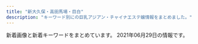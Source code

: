 ```yaml
---
title: "新大久保・高田馬場・目白"
description: "キーワード別にの巨乳アジアン・チャイナエステ嬢情報をまとめました。"
---
```


新着画像と新着キーワードをまとめています。
2021年06月29日の情報です。

<DmmAffiliateIns />
<KeywordTable
  shops={
    [
    {
        "station": "JR\u9ad8\u7530\u99ac\u5834\u99c5\u65e9\u7a32\u7530\u53e3",
        "name": "\u604b",
        "url": "http://tkoi.work/",
        "img_links": [
            "http://tkoi.work/images/1.jpg",
            "http://tkoi.work/images/2.jpg",
            "http://tkoi.work/sp/images/newsb.png",
            "http://tkoi.work/images/int2.png",
            "http://tkoi.work/images/sm.jpg",
            "http://tkoi.work/images/news.png",
            "http://tkoi.work/images/sys1.png",
            "http://tkoi.work/sp/images/ac2.png",
            "http://tkoi.work/images/int1.png",
            "http://tkoi.work/images/ta.jpg",
            "http://tkoi.work/sp/images/head.jpg",
            "http://tkoi.work/sp/images/news.jpg",
            "http://tkoi.work/img/ai1.jpg",
            "http://tkoi.work/sp/images/staff_t.png",
            "http://tkoi.work/images/main_footer.jpg",
            "http://tkoi.work/img/riri1.jpg",
            "http://tkoi.work/images/main_top.jpg",
            "http://tkoi.work/images/mobile.jpg",
            "http://tkoi.work/sp/images/interior_t.png",
            "http://tkoi.work/images/b3.jpg",
            "http://tkoi.work/images/staff_t.jpg",
            "http://tkoi.work/sp/images/info_t.jpg",
            "http://tkoi.work/sp/images/footer.png",
            "http://tkoi.work/images/4.jpg",
            "http://tkoi.work/sp/img/riri1.jpg",
            "http://tkoi.work/sp/images/int2.png",
            "http://tkoi.work/images/s1.png",
            "http://tkoi.work/sp/images/4.jpg",
            "http://tkoi.work/img/koko1.jpg",
            "http://tkoi.work/img/mika1.jpg",
            "http://tkoi.work/sp/images/1.jpg",
            "http://tkoi.work/sp/images/info.png",
            "http://tkoi.work/sp/images/rec1.png",
            "http://tkoi.work/images/3.jpg",
            "http://tkoi.work/sp/images/sys.png",
            "http://tkoi.work/sp/images/rec2.png",
            "http://tkoi.work/sp/images/3.jpg",
            "http://tkoi.work/sp/img/mika1.jpg",
            "http://tkoi.work/sp/img/koko1.jpg",
            "http://tkoi.work/images/interior_t.jpg",
            "http://tkoi.work/images/b1.jpg",
            "http://tkoi.work/sp/images/2.jpg",
            "http://tkoi.work/sp/images/tel.jpg",
            "http://tkoi.work/sp/menu/staff.jpg",
            "http://tkoi.work/sp/images/int1.png",
            "http://tkoi.work/images/head.jpg",
            "http://tkoi.work/sp/menu/top.jpg",
            "http://tkoi.work/images/sys2.png",
            "http://tkoi.work/images/b2.jpg",
            "http://tkoi.work/sp/img/ai1.jpg",
            "http://tkoi.work/sp/images/ac1.jpg"
        ],
        "keywords": {}
    },
    {
        "station": "JR\u5927\u4e45\u4fdd\u99c5\u5317\u53e3",
        "img_links": [
            "https://www.cocoro556.in/img/material/p2_t2_subt1.png",
            "https://www.cocoro556.in/img/material/gm5_rollover.png",
            "https://www.cocoro556.in/img/material/p2_t2_subt2.png",
            "https://www.cocoro556.in/img/girl/list/slist142b75436b0012f83588e08b8d8eb48c8c2.jpg",
            "https://www.cocoro556.in/img/girl/thumb/smain16616b52cc464ee28ef5cf18bb2b1e5be8c2.jpg",
            "https://www.cocoro556.in/img/girl/thumb/smain126142f85375ac3eb532582567360874d2d6.jpg",
            "https://www.cocoro556.in/img/girl/list/slist167f0b4414b94d2c934624a47b21815ef54.jpg",
            "https://www.cocoro556.in/img/girl/thumb/smain1672d805234c8fbb465b0ed26b0a1e25b455.jpg",
            "https://www.cocoro556.in/img/camp/camp20210501premium.jpg",
            "https://www.cocoro556.in/img/material/p6_t3_subt1.png",
            "https://www.cocoro556.in/img/girl/thumb/smain126332fd72809eba38056753c1720b05d8d5.jpg",
            "https://www.cocoro556.in/img/girl/thumb/smain1543ab2e0ee9f9fde8103e9fe80e33b07761.jpg",
            "https://www.cocoro556.in/img/material/mobilesite.png",
            "https://www.cocoro556.in/img/material/top_t2.png",
            "https://www.cocoro556.in/img/material/pageheaderimg3.jpg",
            "https://www.cocoro556.in/img/material/gm1_rollout.png",
            "https://www.cocoro556.in/img/material/p6_t1.png",
            "https://www.cocoro556.in/img/material/top_t4.png",
            "https://www.cocoro556.in/img/girl/main/smain1421b75436b0012f83588e08b8d8eb48c8c2.jpg",
            "https://www.cocoro556.in/img/girl/thumb/smain1493773ceed1a7cd35919e9c6866285fb943.jpg",
            "https://www.cocoro556.in/img/material/photost1.png",
            "https://www.cocoro556.in/img/girl/list/slist12642f85375ac3eb532582567360874d2d6.jpg",
            "https://www.cocoro556.in/img/material/pd_st2.png",
            "https://www.cocoro556.in/img/material/gm3_rollout.png",
            "https://www.cocoro556.in/img/material/top_t1.png",
            "https://www.cocoro556.in/img/girl/thumb/smain14634879628e490d1ecf1cd7a9d727569f95.jpg",
            "https://www.cocoro556.in/img/material/p3_1_t1.png",
            "https://www.cocoro556.in/img/material/p2_t2_sub_m1_3.png",
            "https://www.cocoro556.in/img/girl/thumb/smain1423ae12bc52cc115b3190fbe6a84a8ffa74.jpg",
            "https://www.cocoro556.in/img/girl/thumb/smain126242f85375ac3eb532582567360874d2d6.jpg",
            "https://www.cocoro556.in/img/girl/list/slist144346e3df3ff1cef1386c89c6ba9e9f72e.jpg",
            "https://www.cocoro556.in/img/material/accminimgrev1.jpg",
            "https://www.cocoro556.in/img/girl/thumb/smain1443346e3df3ff1cef1386c89c6ba9e9f72e.jpg",
            "https://www.cocoro556.in/img/girl/list/slist1666b52cc464ee28ef5cf18bb2b1e5be8c2.jpg",
            "https://www.cocoro556.in/img/material/p2_t2.png",
            "https://www.cocoro556.in/img/material/pd_st3.png",
            "https://www.cocoro556.in/img/material/photost4rev1.png",
            "https://www.cocoro556.in/img/material/gm1_rollover.png",
            "https://www.cocoro556.in/img/material/gm5_rollout.png",
            "https://www.cocoro556.in/img/material/top_t3_imgrev1.jpg",
            "https://www.cocoro556.in/img/girl/thumb/smain1542a1f8e548a2959236fdd0e7abcde80ac7.jpg",
            "https://www.cocoro556.in/img/girl/thumb/smain1422b75436b0012f83588e08b8d8eb48c8c2.jpg",
            "https://www.cocoro556.in/img/material/p6_t3.png",
            "https://www.cocoro556.in/img/material/p6_t2.png",
            "https://www.cocoro556.in/img/girl/thumb/smain1421b75436b0012f83588e08b8d8eb48c8c2.jpg",
            "https://www.cocoro556.in/img/girl/main/smain1671d805234c8fbb465b0ed26b0a1e25b455.jpg",
            "https://www.cocoro556.in/img/material/gm4_rollout.png",
            "https://www.cocoro556.in/img/material/photost7.png",
            "https://www.cocoro556.in/img/girl/main/smain126142f85375ac3eb532582567360874d2d6.jpg",
            "https://www.cocoro556.in/img/girl/main/smain1441346e3df3ff1cef1386c89c6ba9e9f72e.jpg",
            "https://www.cocoro556.in/img/material/gm3_rollover.png",
            "https://www.cocoro556.in/img/girl/thumb/smain16626b52cc464ee28ef5cf18bb2b1e5be8c2.jpg",
            "https://www.cocoro556.in/img/girl/thumb/smain1462f806d031a1244ccfaa8b4d307f6ef6d7.jpg",
            "https://www.cocoro556.in/img/material/photost6.png",
            "https://www.cocoro556.in/img/material/p2_t2_subt4_m1.png",
            "https://www.cocoro556.in/img/material/photost2rev1.png",
            "https://www.cocoro556.in/img/girl/thumb/smain14922dea5bdda380e76839c012ab24bd9f82.jpg",
            "https://www.cocoro556.in/img/girl/thumb/smain1673d805234c8fbb465b0ed26b0a1e25b455.jpg",
            "https://www.cocoro556.in/img/material/top_t3_subt1.png",
            "https://www.cocoro556.in/img/girl/list/slist146f806d031a1244ccfaa8b4d307f6ef6d7.jpg",
            "https://www.cocoro556.in/img/material/photost5.png",
            "https://www.cocoro556.in/img/girl/thumb/smain1491773ceed1a7cd35919e9c6866285fb943.jpg",
            "https://www.cocoro556.in/img/material/gm6_rollover.png",
            "https://www.cocoro556.in/img/girl/thumb/smain1671d805234c8fbb465b0ed26b0a1e25b455.jpg",
            "https://www.cocoro556.in/img/girl/thumb/smain164135ee9e4407f412c3d2708030a189f1c0.jpg",
            "https://www.cocoro556.in/img/girl/thumb/smain1442346e3df3ff1cef1386c89c6ba9e9f72e.jpg",
            "https://www.cocoro556.in/img/girl/main/smain164135ee9e4407f412c3d2708030a189f1c0.jpg",
            "https://www.cocoro556.in/img/material/p2_t2_subt5_m1.png",
            "https://www.cocoro556.in/img/girl/thumb/smain16636b52cc464ee28ef5cf18bb2b1e5be8c2.jpg",
            "https://www.cocoro556.in/img/material/p2_t2_sub_m1_2.png",
            "https://www.cocoro556.in/img/material/p2_t2_subt5_m2.png",
            "https://www.cocoro556.in/img/material/p5_t1.png",
            "https://www.cocoro556.in/img/material/p2_t2_subt5.png",
            "https://www.cocoro556.in/img/material/p2_t2_subt4.png",
            "https://www.cocoro556.in/img/girl/main/smain1541a1f8e548a2959236fdd0e7abcde80ac7.jpg",
            "https://www.cocoro556.in/img/girl/thumb/smain1541a1f8e548a2959236fdd0e7abcde80ac7.jpg",
            "https://www.cocoro556.in/img/material/top_t3.png",
            "https://www.cocoro556.in/img/material/p6_t2_subt1.png",
            "https://www.cocoro556.in/img/material/p2_t2_sub_m1_1.png",
            "https://www.cocoro556.in/img/camp/camp20210601.jpg",
            "https://www.cocoro556.in/img/girl/main/smain1491773ceed1a7cd35919e9c6866285fb943.jpg",
            "https://www.cocoro556.in/img/girl/thumb/smain1441346e3df3ff1cef1386c89c6ba9e9f72e.jpg",
            "https://www.cocoro556.in/img/material/gm2_rollout.png",
            "https://www.cocoro556.in/img/girl/main/smain1461f806d031a1244ccfaa8b4d307f6ef6d7.jpg",
            "https://www.cocoro556.in/img/camp/camp20210403short.jpg",
            "https://www.cocoro556.in/img/material/ftel.png",
            "https://www.cocoro556.in/img/material/leftinfo.png",
            "https://www.cocoro556.in/img/material/p3_t1.png",
            "https://www.cocoro556.in/img/material/pageheaderimg1.jpg",
            "https://www.cocoro556.in/img/girl/thumb/smain1461f806d031a1244ccfaa8b4d307f6ef6d7.jpg",
            "https://www.cocoro556.in/img/material/p2_t2_subt3.png",
            "https://www.cocoro556.in/img/material/pageheaderimg2.jpg",
            "https://www.cocoro556.in/img/material/age_rollout.png",
            "https://www.cocoro556.in/img/material/pageheaderimg4.jpg",
            "https://www.cocoro556.in/img/material/gm2_rollover.png",
            "https://www.cocoro556.in/img/material/gm6_rollout.png",
            "https://www.cocoro556.in/img/girl/main/smain16616b52cc464ee28ef5cf18bb2b1e5be8c2.jpg",
            "https://www.cocoro556.in/img/material/photost3rev1.png",
            "https://www.cocoro556.in/img/material/pd_st1.png",
            "https://www.cocoro556.in/img/girl/list/slist16435ee9e4407f412c3d2708030a189f1c0.jpg",
            "https://www.cocoro556.in/img/girl/list/slist149a7ba2e87eeed7d2ede49599bc2037647.jpg",
            "https://www.cocoro556.in/img/material/pd_number.png",
            "https://www.cocoro556.in/img/girl/list/slist154a1f8e548a2959236fdd0e7abcde80ac7.jpg"
        ],
        "name": "COCORO",
        "url": "https://www.cocoro556.in/",
        "keywords": {
            "C": 21,
            "\u30bb\u30af\u30b7\u30fc": 1,
            "E": 1
        }
    },
    {
        "name": "Venus -\u30f4\u30a3\u30fc\u30ca\u30b9-",
        "station": "JR\u5927\u4e45\u4fdd\u99c5\u5357\u53e3",
        "keywords": {},
        "url": "https://venus.tyo.ac/",
        "img_links": []
    },
    {
        "station": "JR\u9ad8\u7530\u99ac\u5834\u99c5\u6771\u53e3",
        "keywords": {},
        "name": "RAN\uff5e\u30e9\u30f3\uff5e",
        "url": "http://esthe.top/",
        "img_links": [
            "http://esthe.top/images/an_2_02.jpg",
            "http://esthe.top/images/demo/slider/images/slide1.png",
            "http://esthe.top/images/demo/slider/tooltips/slide3.png",
            "http://esthe.top/images/acs_ima/access-04.jpg",
            "http://esthe.top/images/staff_images/staff_01b.jpg",
            "http://esthe.top/images/staff_images/staff_07a.jpg",
            "http://esthe.top/images/demo/slider/images/slide2.png",
            "http://esthe.top/images/an_1_04.jpg",
            "http://esthe.top/images/demo/slider/images/slide5.png",
            "http://esthe.top/images/an_2_04.jpg",
            "http://esthe.top/images/acs_ima/access-02.jpg",
            "http://esthe.top/images/room_images/index-02.jpg",
            "http://esthe.top/images/room_images/index-01.jpg",
            "http://esthe.top/images/an_2_06.jpg",
            "http://esthe.top/images/an_1_03.jpg",
            "http://esthe.top/images/acs_ima/access-01.jpg",
            "http://esthe.top/images/staff_images/staff_09b.jpg",
            "http://esthe.top/images/staff_images/staff_012a.jpg",
            "http://esthe.top/images/an_1_05.jpg",
            "http://esthe.top/images/demo/slider/tooltips/slide1.png",
            "http://esthe.top/images/an_2_05.jpg",
            "http://esthe.top/images/room_images/gallery-06.jpg",
            "http://esthe.top/images/room_images/gallery-01.jpg",
            "http://esthe.top/images/an_1_07.jpg",
            "http://esthe.top/images/demo/slider/tooltips/slide4.png",
            "http://esthe.top/images/QRcode.jpg",
            "http://esthe.top/images/index_02.jpg",
            "http://esthe.top/images/an_1_02.jpg",
            "http://esthe.top/images/demo/slider/images/slide3.png",
            "http://esthe.top/images/staff_images/staff_010a.jpg",
            "http://esthe.top/images/demo/slider/images/slide4.png",
            "http://esthe.top/images/staff_images/staff_013a.jpg",
            "http://esthe.top/images/Bottom_02.jpg",
            "http://esthe.top/images/room_images/gallery-03.jpg",
            "http://esthe.top/images/staff_images/staff_01a.jpg",
            "http://esthe.top/images/staff_images/staff_014a.jpg",
            "http://esthe.top/images/Bottom_01.jpg",
            "http://esthe.top/images/staff_images/staff_07b.jpg",
            "http://esthe.top/images/an_2_03.jpg",
            "http://esthe.top/images/acs_ima/access-03.jpg",
            "http://esthe.top/images/staff_images/staff_010b.jpg",
            "http://esthe.top/images/an_2_07.jpg",
            "http://esthe.top/images/staff_images/staff_09a.jpg",
            "http://esthe.top/images/room_images/gallery-05.jpg",
            "http://esthe.top/images/staff_images/staff_04a.jpg",
            "http://esthe.top/images/room_images/gallery-04.jpg",
            "http://esthe.top/images/room_images/gallery-02.jpg",
            "http://esthe.top/images/an_1_06.jpg",
            "http://esthe.top/images/demo/slider/tooltips/slide5.png",
            "http://esthe.top/images/staff_images/staff_04b.jpg",
            "http://esthe.top/images/demo/slider/tooltips/slide2.png"
        ]
    },
    {
        "url": "https://tsukinohana88.wixsite.com/index",
        "keywords": {},
        "img_links": [
            "https://static.wixstatic.com/media/80a184_60e3e10d71c6473ca82f313fefc49773~mv2.png",
            "https://static.wixstatic.com/media/80a184_5208b825bc574a8e8c38cfed61640f7b~mv2.png",
            "https://static.wixstatic.com/media/80a184_6f8a99a76cfa4e8cb6871f8cdc4667f5~mv2.png",
            "https://static.wixstatic.com/media/71aabe_7fde48e91203411687f75bf66049b810~mv2.jpg",
            "https://static.wixstatic.com/media/80a184_fc46eb4762dc45d5aaded3823ed9ff89~mv2.png",
            "https://static.wixstatic.com/media/80a184_b70a2c117ac542f79ec2a2014b642be4~mv2.png",
            "https://static.wixstatic.com/media/80a184_126746405a7f40f191a12f71b777ea41~mv2.png",
            "https://static.wixstatic.com/media/80a184_f4cca0709e8a42dfbc72e26393934723~mv2.jpg",
            "https://static.wixstatic.com/media/80a184_a8e12af9159e4af2bbd2cf724caf4e6a~mv2.jpeg",
            "https://static.wixstatic.com/media/80a184_d01c61ede293427e90b1ce25be8720c0~mv2.png",
            "https://static.wixstatic.com/media/80a184_37c7b495532e44808fa932ada8728921~mv2.png",
            "https://static.wixstatic.com/media/80a184_9dc0d14b20d54a71a6cb9f57217e8a32~mv2.png",
            "https://static.wixstatic.com/media/80a184_ec567299218a41eeb0cb491d6a584398~mv2.png",
            "https://static.wixstatic.com/media/80a184_685d8785c64448469efbaecd356f0615~mv2.jpg"
        ],
        "name": "\u6708\u306e\u82b1",
        "station": "JR\u65b0\u5927\u4e45\u4fdd\u99c5"
    },
    {
        "station": "JR\u9ad8\u7530\u99ac\u5834\u99c5",
        "keywords": {
            "86": 4,
            "88": 3,
            "E": 2,
            "D": 2,
            "C": 3
        },
        "url": "http://www.aromaonly1.com/",
        "name": "NEW ONLY ONE",
        "img_links": [
            "http://www.aromaonly1.com/uploads/39a20c0f1405de5aa73fad53492e41be.jpg",
            "http://www.aromaonly1.com/images/index_11.jpg",
            "http://www.aromaonly1.com/images/service_10.jpg",
            "http://www.aromaonly1.com/uploads/56e94a67d1aa4ea89d5f2064a387ab96.jpg",
            "http://www.aromaonly1.com/uploads/5f4083d49285cbe64774b1bd70e86150.jpg",
            "http://www.aromaonly1.com/images/aromaonly1_468x60.png",
            "http://www.aromaonly1.com/uploads/2f5941103973429d3981087968a845a3.jpg",
            "http://www.aromaonly1.com/uploads/8e9e8b4d89b256773f17dff61368328c.jpg",
            "http://www.aromaonly1.com/images/index_07.jpg",
            "http://www.aromaonly1.com/images/index_05.jpg",
            "http://www.aromaonly1.com/images/index_06.jpg",
            "http://www.aromaonly1.com/uploads/3e6ede4dd71b9611bfc0fc01fff82057.jpg",
            "http://www.aromaonly1.com/images/index_02.jpg",
            "http://www.aromaonly1.com/images/index_19.jpg",
            "http://www.aromaonly1.com/images/girls_10.jpg",
            "http://www.aromaonly1.com/uploads/0d74a4af5e268e3562daa56048c13906.jpg",
            "http://www.aromaonly1.com/uploads/18799c1985ca7d1cd026808323ec51c2.jpg",
            "http://www.aromaonly1.com/my_work/images/pic1.png",
            "http://www.aromaonly1.com/uploads/66dc68de1f9c001b6f15d52303314efc.jpg",
            "http://www.aromaonly1.com/images/link_10.jpg",
            "http://www.aromaonly1.com/uploads/b43afdf6c0db7020b472f89b05664984.jpg",
            "http://www.aromaonly1.com/images/index_16.jpg",
            "http://www.aromaonly1.com/uploads/015cba9c432d730d26583fe998534fa6.jpg",
            "http://www.aromaonly1.com/images/service_11.jpg",
            "http://www.aromaonly1.com/images/index_03.jpg",
            "http://www.aromaonly1.com/images/index_15.jpg",
            "http://www.aromaonly1.com/images/index_17.jpg",
            "http://www.aromaonly1.com/images/index_21.jpg",
            "http://www.aromaonly1.com/images/index_20.jpg",
            "http://www.aromaonly1.com/images/interior_10.jpg",
            "http://www.aromaonly1.com/uploads/e01fa669285bc99ba782abfd90a08bb2.jpg",
            "http://www.aromaonly1.com/images/index_01.jpg",
            "http://www.aromaonly1.com/images/index_14.jpg",
            "http://www.aromaonly1.com/images/index_04.jpg",
            "http://www.aromaonly1.com/images/index_18.jpg",
            "http://www.aromaonly1.com/uploads/c24b4a66b959c50d941c227e2167e47a.jpg",
            "http://www.aromaonly1.com/images/index_08.jpg",
            "http://www.aromaonly1.com/images/fanhui.png",
            "http://www.aromaonly1.com/images/index_12.jpg",
            "http://www.aromaonly1.com/uploads/ac75f516de3602f2ed5de1d9e2383a35.jpg"
        ]
    },
    {
        "img_links": [
            "http://p-aroma.work/images/s1.png",
            "http://p-aroma.work/staff/kasumi.jpg",
            "http://p-aroma.work/images/sys.png",
            "http://p-aroma.work/images/int1.png",
            "http://p-aroma.work/img/ayaka1.png",
            "http://p-aroma.work/staff/mayu.jpg",
            "http://p-aroma.work/images/3.jpg",
            "http://p-aroma.work/img/haru1.png",
            "http://p-aroma.work/images/s1.jpg",
            "http://p-aroma.work/images/interior_t.png",
            "http://p-aroma.work/staff/ayaka.jpg",
            "http://p-aroma.work/images/tel.jpg",
            "http://p-aroma.work/img/mayu1.png",
            "http://p-aroma.work/images/mobile.jpg",
            "http://p-aroma.work/images/head.jpg",
            "http://p-aroma.work/staff/rina.jpg",
            "http://p-aroma.work/images/4.jpg",
            "http://p-aroma.work/staff/haru.jpg",
            "http://p-aroma.work/images/news.jpg",
            "http://p-aroma.work/images/1.jpg",
            "http://p-aroma.work/img/mirai1.png",
            "http://p-aroma.work/images/s2.jpg",
            "http://p-aroma.work/img/rina1.png",
            "http://p-aroma.work/images/7.jpg",
            "http://p-aroma.work/images/6.jpg",
            "http://p-aroma.work/images/2.jpg",
            "http://p-aroma.work/images/int2.png",
            "http://p-aroma.work/images/staff_t.png",
            "http://p-aroma.work/staff/mirai.jpg",
            "http://p-aroma.work/img/kasumi1.png"
        ],
        "url": "http://p-aroma.work/",
        "keywords": {},
        "name": "\u7652\u3057\u306e\u51fa\u4f1a\u3044",
        "station": "JR\u5927\u4e45\u4fdd\u99c5\u5317\u53e3"
    },
    {
        "name": "\u60a0\u30a8\u30b9\u30c6",
        "url": "http://www.y-rlx.site/",
        "station": "JR\u9ad8\u7530\u99ac\u5834\u99c5\u65e9\u7a32\u7530\u53e3",
        "keywords": {
            "88": 3,
            "87": 4,
            "89": 1,
            "C": 7,
            "D": 1
        },
        "img_links": [
            "http://www.y-rlx.site/images/index_07.jpg",
            "http://y-rlx.site/images/index_04.jpg",
            "http://www.y-rlx.site/girl/01.jpg",
            "http://www.y-rlx.site/images/index_13.jpg",
            "http://www.y-rlx.site/images/rec_09.jpg",
            "http://www.y-rlx.site/images/index_03.jpg",
            "http://www.y-rlx.site/images/index_18.jpg",
            "http://www.y-rlx.site/images/upload/thumb/e95087fc68743943.jpg",
            "http://www.y-rlx.site/images/index_04.jpg",
            "http://www.y-rlx.site/images/index_08.jpg",
            "http://www.y-rlx.site/images/upload/thumb/d36e2b351f872c4a.jpg",
            "http://www.y-rlx.site/images/index_15.jpg",
            "http://www.y-rlx.site/images/index_02.jpg",
            "http://www.y-rlx.site/girl/04.jpg",
            "http://www.y-rlx.site/images/index_19.jpg",
            "http://www.y-rlx.site/images/upload/thumb/014d074e9b93e9d3.jpg",
            "http://www.y-rlx.site/images/info.jpg",
            "http://www.y-rlx.site/images/upload/thumb/7555ce96672677f4.jpg",
            "http://www.y-rlx.site/images/index_11.jpg",
            "http://www.y-rlx.site/images/index_20.jpg",
            "http://www.y-rlx.site/girl/03.jpg",
            "http://www.y-rlx.site/images/index_06.jpg",
            "http://y-rlx.site/images/index_07.jpg",
            "http://www.y-rlx.site/images/index_05.jpg",
            "http://www.y-rlx.site/images/upload/thumb/22943222540dae02.jpg",
            "http://www.y-rlx.site/images/index_01.jpg",
            "http://www.y-rlx.site/girl/05.jpg",
            "http://www.y-rlx.site/images/upload/thumb/296a422030195eea.jpg",
            "http://www.y-rlx.site/images/staff_09.jpg",
            "http://www.y-rlx.site/girl/02.jpg",
            "http://www.y-rlx.site/images/upload/thumb/6f5c8adf73ecadc0.jpg",
            "http://www.y-rlx.site/images/index_09.jpg",
            "http://www.y-rlx.site/images/rec.jpg",
            "http://www.y-rlx.site/images/index_10.jpg",
            "http://www.y-rlx.site/images/info_09.jpg",
            "http://www.y-rlx.site/images/card.jpg",
            "http://www.y-rlx.site/images/upload/thumb/8094444931bf183e.jpg"
        ]
    },
    {
        "name": "Lovely Heart",
        "station": "JR\u5927\u4e45\u4fdd\u99c5\u5317\u53e3",
        "keywords": {
            "C": 39
        },
        "img_links": [
            "http://aes-salon.com/scdl/staff/10092.jpg",
            "http://aes-salon.com/scdl/staff/10741.jpg",
            "http://aes-salon.com/scdl/staff/10471mb.jpg",
            "http://aes-salon.com/scdl/staff/10461mb.jpg",
            "http://aes-salon.com/scdl/staff/10501.jpg",
            "http://aes-salon.com/scdl/staff/10342.jpg",
            "http://aes-salon.com/scdl/staff/10694.jpg",
            "http://aes-salon.com/scdl/staff/10692.jpg",
            "http://aes-salon.com/scdl/staff/10571mb.jpg",
            "http://aes-salon.com/scdl/staff/10693.jpg",
            "http://aes-salon.com/i/files/homeimg.jpg",
            "http://aes-salon.com/scdl/staff/10502.jpg",
            "http://aes-salon.com/img/access/roaddm.png",
            "http://aes-salon.com/scdl/staff/10351.jpg",
            "http://aes-salon.com/pic/top1.jpg",
            "http://aes-salon.com/img/ttl_bekan.jpg",
            "http://aes-salon.com/scdl/staff/10121mb.jpg",
            "http://aes-salon.com/img/ttl_mobile.jpg",
            "http://aes-salon.com/scdl/staff/10631mb.jpg",
            "http://aes-salon.com/scdl/staff/10661.jpg",
            "http://aes-salon.com/scdl/staff/10441mb.jpg",
            "http://aes-salon.com/img/access/road4.jpg",
            "http://aes-salon.com/scdl/staff/10563.jpg",
            "http://aes-salon.com/scdl/staff/10461.jpg",
            "http://aes-salon.com/scdl/staff/10601.jpg",
            "http://aes-salon.com/scdl/staff/10351mb.jpg",
            "http://aes-salon.com/scdl/staff/10592.jpg",
            "http://aes-salon.com/scdl/staff/10471.jpg",
            "http://aes-salon.com/scdl/staff/10091.jpg",
            "http://aes-salon.com/scdl/staff/10621mb.jpg",
            "http://aes-salon.com/scdl/staff/10082.jpg",
            "http://aes-salon.com/scdl/staff/10121.jpg",
            "http://aes-salon.com/scdl/staff/10591.jpg",
            "http://aes-salon.com/scdl/staff/10511mb.jpg",
            "http://aes-salon.com/scdl/staff/10462.jpg",
            "http://aes-salon.com/scdl/staff/10601mb.jpg",
            "http://aes-salon.com/scdl/staff/10602.jpg",
            "http://aes-salon.com/img/access/road2.jpg",
            "http://aes-salon.com/img/access/road3.jpg",
            "http://aes-salon.com/scdl/staff/10091mb.jpg",
            "http://aes-salon.com/scdl/staff/10721mb.jpg",
            "http://aes-salon.com/scdl/staff/10741mb.jpg",
            "http://aes-salon.com/scdl/staff/10711.jpg",
            "http://aes-salon.com/scdl/staff/10562.jpg",
            "http://aes-salon.com/scdl/staff/10411mb.jpg",
            "http://aes-salon.com/scdl/staff/10501mb.jpg",
            "http://aes-salon.com/scdl/staff/10083.jpg",
            "http://aes-salon.com/scdl/staff/10701mb.jpg",
            "http://aes-salon.com/scdl/staff/10731mb.jpg",
            "http://aes-salon.com/scdl/staff/10561.jpg",
            "http://aes-salon.com/scdl/staff/10621.jpg",
            "http://aes-salon.com/scdl/staff/10081mb.jpg",
            "http://aes-salon.com/scdl/staff/10341mb.jpg",
            "http://aes-salon.com/img/ttl_staff.png",
            "http://aes-salon.com/scdl/staff/10511.jpg",
            "http://aes-salon.com/scdl/staff/10651mb.jpg",
            "http://aes-salon.com/img/ttl_att.png",
            "http://aes-salon.com/scdl/staff/10591mb.jpg",
            "http://aes-salon.com/scdl/staff/10671.jpg",
            "http://aes-salon.com/scdl/staff/10472.jpg",
            "http://aes-salon.com/scdl/staff/10341.jpg",
            "http://aes-salon.com/scdl/staff/10711mb.jpg",
            "http://aes-salon.com/scdl/staff/10292.jpg",
            "http://aes-salon.com/scdl/staff/10651.jpg",
            "http://aes-salon.com/scdl/staff/10631.jpg",
            "http://aes-salon.com/scdl/staff/10561mb.jpg",
            "http://aes-salon.com/scdl/staff/10721.jpg",
            "http://aes-salon.com/img/system/campaign.jpg",
            "http://aes-salon.com/img/ttl_attbnr.jpg",
            "http://aes-salon.com/scdl/staff/10081.jpg",
            "http://aes-salon.com/scdl/staff/10641.jpg",
            "http://aes-salon.com/scdl/staff/10571.jpg",
            "http://aes-salon.com/scdl/staff/10411.jpg",
            "http://aes-salon.com/scdl/staff/10291.jpg",
            "http://aes-salon.com/pic/top2.jpg",
            "http://aes-salon.com/scdl/staff/10441.jpg",
            "http://aes-salon.com/scdl/staff/10641mb.jpg",
            "http://aes-salon.com/img/access/road1.jpg",
            "http://aes-salon.com/scdl/staff/10731.jpg",
            "http://aes-salon.com/scdl/staff/10122.jpg",
            "http://aes-salon.com/scdl/staff/10661mb.jpg",
            "http://aes-salon.com/scdl/staff/10291mb.jpg",
            "http://aes-salon.com/scdl/staff/10412.jpg",
            "http://aes-salon.com/scdl/staff/10701.jpg",
            "http://aes-salon.com/scdl/staff/10691mb.jpg",
            "http://aes-salon.com/scdl/staff/10691.jpg",
            "http://aes-salon.com/pic/head.jpg",
            "http://aes-salon.com/img/ttl_nouka.jpg",
            "http://aes-salon.com/img/ttl_sister.png",
            "http://aes-salon.com/scdl/staff/10671mb.jpg"
        ],
        "url": "http://aes-salon.com/"
    },
    {
        "station": "JR\u9ad8\u7530\u99ac\u5834\u99c5\u65e9\u7a32\u7530\u53e3",
        "name": "\u98a8\u96c5\u5802 \uff5e\u3075\u3046\u304c\u3069\u3046\uff5e",
        "keywords": {},
        "url": "http://www.kity.work/",
        "img_links": [
            "http://www.kity.work/images/sys.jpg",
            "http://www.kity.work/images/s2.jpg",
            "http://www.kity.work/images/5.jpg",
            "http://www.kity.work/images/head.jpg",
            "http://www.kity.work/images/news.jpg",
            "http://www.kity.work/images/tel.jpg",
            "http://www.kity.work/images/ac2.jpg",
            "http://www.kity.work/img/hiromi1.jpg",
            "http://www.kity.work/img/haru1.jpg",
            "http://www.kity.work/images/up.jpg",
            "http://www.kity.work/images/int2.jpg",
            "http://www.kity.work/images/6.jpg",
            "http://www.kity.work/images/s1.png",
            "http://www.kity.work/images/interior_t.jpg",
            "http://www.kity.work/images/tg.jpg",
            "http://www.kity.work/staff/hiromi.jpg",
            "http://www.kity.work/images/staff_t.jpg",
            "http://www.kity.work/img/erina2.jpg",
            "http://www.kity.work/staff/haru.jpg",
            "http://www.kity.work/images/4.jpg",
            "http://www.kity.work/images/s1.jpg",
            "http://www.kity.work/images/7.jpg",
            "http://www.kity.work/img/erina1.jpg",
            "http://www.kity.work/staff/erina.jpg",
            "http://www.kity.work/images/int1.jpg",
            "http://www.kity.work/staff/nana.jpg",
            "http://www.kity.work/img/nana1.jpg"
        ]
    },
    {
        "img_links": [],
        "keywords": {},
        "station": "JR\u9ad8\u7530\u99ac\u5834\u99c5\u65e9\u7a32\u7530\u53e3",
        "url": "http://familiar.ests.jp/",
        "name": "\u99ac\u5834one"
    },
    {
        "station": "JR\u9ad8\u7530\u99ac\u5834\u99c5\u65e9\u7a32\u7530\u53e3",
        "keywords": {},
        "url": "http://massage-1.net/",
        "img_links": [
            "http://massage-1.net/images/top/top_01.jpg",
            "http://massage-1.net/images/top/top_03.jpg",
            "http://massage-1.net/images/top/top_02.jpg",
            "http://massage-1.net/images/top/top_04.jpg",
            "http://massage-1.net/images/top/top_08.png",
            "http://massage-1.net/images/home/top.jpg",
            "http://massage-1.net/images/top/top_05.jpg",
            "http://massage-1.net/images/top/top_06.jpg",
            "http://massage-1.net/images/page_top.png",
            "http://massage-1.net/images/staff_image/staf_05a.jpg"
        ],
        "name": "\u697d\u5712"
    },
    {
        "keywords": {},
        "img_links": [
            "http://pretty.este.work/ayumi.jpg",
            "http://pretty.este.work/tg.jpg",
            "http://pretty.este.work/news.jpg",
            "http://pretty.este.work/rec2.png",
            "http://pretty.este.work/2.jpg",
            "http://pretty.este.work/4.jpg",
            "http://pretty.este.work/sakura.jpg",
            "http://pretty.este.work/aa.jpg",
            "http://pretty.este.work/int1.png",
            "http://pretty.este.work/rec1.png",
            "http://pretty.este.work/head.jpg",
            "http://pretty.este.work/1.jpg",
            "http://pretty.este.work/staff_t.jpg",
            "http://pretty.este.work/up.jpg",
            "http://pretty.este.work/3.jpg",
            "http://pretty.este.work/nana.jpg",
            "http://pretty.este.work/hana.jpg",
            "http://pretty.este.work/interior_t.jpg",
            "http://pretty.este.work/sayurin.jpg"
        ],
        "station": "JR\u9ad8\u7530\u99ac\u5834\u99c5",
        "name": "Pretty \uff5e\u30d7\u30ea\u30c6\u30a3\u30fc\uff5e",
        "url": "http://pretty.este.work/"
    },
    {
        "station": "JR\u9ad8\u7530\u99ac\u5834\u99c5\u65e9\u7a32\u7530\u53e3",
        "img_links": [
            "http://www.china-es.info/images/rec1.jpg",
            "http://www.china-es.info/img/hibiki1.jpg",
            "http://www.china-es.info/images/int2.jpg",
            "http://www.china-es.info/images/menu/top.jpg",
            "http://www.china-es.info/images/sys3.jpg",
            "http://www.china-es.info/img/ringo1.jpg",
            "http://www.china-es.info/images/sys2.jpg",
            "http://www.china-es.info/images/mobile.jpg",
            "http://www.china-es.info/img/nana2.jpg",
            "http://www.china-es.info/images/head.jpg",
            "http://www.china-es.info/images/menu/staff.jpg",
            "http://www.china-es.info/img/nana1.jpg",
            "http://www.china-es.info/images/interior_t.jpg",
            "http://www.china-es.info/images/news.jpg",
            "http://www.china-es.info/images/menu/interior.jpg",
            "http://www.china-es.info/images/top.jpg",
            "http://www.china-es.info/images/staff_t.jpg",
            "http://www.china-es.info/images/sys1.jpg",
            "http://www.china-es.info/images/rec2.jpg",
            "http://www.china-es.info/images/int4.jpg",
            "http://www.china-es.info/images/int1.jpg",
            "http://www.china-es.info/images/int3.jpg"
        ],
        "url": "http://www.china-es.info/",
        "name": "Honey At Home \u30cf\u30cb\u30fc\u30a2\u30c3\u30c8\u30db\u30fc\u30e0",
        "keywords": {}
    },
    {
        "url": "http://kobo.mssg.jp/",
        "img_links": [
            "http://kobo.mssg.jp/layer/images/top/top_03.jpg",
            "http://kobo.mssg.jp/layer/images/top/top_08.png",
            "http://kobo.mssg.jp/images/staff_2b.jpg",
            "http://kobo.mssg.jp/layer/images/top/top_04.jpg",
            "http://kobo.mssg.jp/images/s_info.png",
            "http://kobo.mssg.jp/layer/images/top/top_02.jpg",
            "http://kobo.mssg.jp/images/staff_8.jpg",
            "http://kobo.mssg.jp/images/staff_8a.jpg",
            "http://kobo.mssg.jp/images/top1.jpg",
            "http://kobo.mssg.jp/images/top2.jpg",
            "http://kobo.mssg.jp/images/staff_2a.jpg",
            "http://kobo.mssg.jp/layer/images/top.jpg",
            "http://kobo.mssg.jp/layer/images/top/top_06.jpg",
            "http://kobo.mssg.jp/images/staff_bj4.png",
            "http://kobo.mssg.jp/images/staff_10a.jpg",
            "http://kobo.mssg.jp/images/1.jpg",
            "http://kobo.mssg.jp/layer/images/top/top_05.jpg",
            "http://kobo.mssg.jp/images/staff_bj1.png",
            "http://kobo.mssg.jp/images/staff_4.jpg",
            "http://kobo.mssg.jp/layer/images/top/top_01.jpg",
            "http://kobo.mssg.jp/images/staff_5.jpg",
            "http://kobo.mssg.jp/images/staff_9a.jpg",
            "http://kobo.mssg.jp/images/info.png",
            "http://kobo.mssg.jp/images/wenzi-staff.png",
            "http://kobo.mssg.jp/images/staff_9b.jpg"
        ],
        "station": "JR\u5927\u4e45\u4fdd\u99c5\u5317\u53e3",
        "name": "\u6c34\u8272-\u30df\u30ba\u30a4\u30ed-",
        "keywords": {}
    },
    {
        "station": "JR\u5927\u4e45\u4fdd\u99c5\u5317\u53e3",
        "keywords": {
            "C": 39
        },
        "name": "Lovely Heart \u5927\u4e45\u4fdd\u5225\u9928",
        "img_links": [
            "http://aes-treat.com/img/system/campaign.jpg",
            "http://aes-treat.com/scdl/staff/11151mb.jpg",
            "http://aes-treat.com/scdl/staff/10981mb.jpg",
            "http://aes-treat.com/scdl/staff/11231mb.jpg",
            "http://aes-treat.com/scdl/staff/10811.jpg",
            "http://aes-treat.com/scdl/staff/10841mb.jpg",
            "http://aes-treat.com/scdl/staff/10651mb.jpg",
            "http://aes-treat.com/scdl/staff/11111mb.jpg",
            "http://aes-treat.com/scdl/staff/10941.jpg",
            "http://aes-treat.com/img/ttl_staff.png",
            "http://aes-treat.com/img/ttl_att.png",
            "http://aes-treat.com/scdl/staff/11151.jpg",
            "http://aes-treat.com/scdl/staff/10981.jpg",
            "http://aes-treat.com/img/ttl_mobile.jpg",
            "http://aes-treat.com/scdl/staff/10972.jpg",
            "http://aes-treat.com/scdl/staff/11162.jpg",
            "http://aes-treat.com/scdl/staff/11091.jpg",
            "http://aes-treat.com/scdl/staff/11121mb.jpg",
            "http://aes-treat.com/scdl/staff/10891mb.jpg",
            "http://aes-treat.com/scdl/staff/11091mb.jpg",
            "http://aes-treat.com/scdl/staff/11191mb.jpg",
            "http://aes-treat.com/img/ttl_nouka.jpg",
            "http://aes-treat.com/scdl/staff/10842.jpg",
            "http://aes-treat.com/img/ttl_sister.png",
            "http://aes-treat.com/pic/head.jpg",
            "http://aes-treat.com/scdl/staff/11101mb.jpg",
            "http://aes-treat.com/scdl/staff/11041.jpg",
            "http://aes-treat.com/scdl/staff/11131mb.jpg",
            "http://aes-treat.com/img/ttl_attbnr.jpg",
            "http://aes-treat.com/scdl/staff/10771mb.jpg",
            "http://aes-treat.com/scdl/staff/11191.jpg",
            "http://aes-treat.com/scdl/staff/11121.jpg",
            "http://aes-treat.com/scdl/staff/10941mb.jpg",
            "http://aes-treat.com/scdl/staff/10171.jpg",
            "http://aes-treat.com/scdl/staff/10971.jpg",
            "http://aes-treat.com/scdl/staff/11041mb.jpg",
            "http://aes-treat.com/scdl/staff/11231.jpg",
            "http://aes-treat.com/scdl/staff/10841.jpg",
            "http://aes-treat.com/scdl/staff/10651.jpg",
            "http://aes-treat.com/scdl/staff/10681mb.jpg",
            "http://aes-treat.com/scdl/staff/11211mb.jpg",
            "http://aes-treat.com/scdl/staff/11201.jpg",
            "http://aes-treat.com/scdl/staff/11211.jpg",
            "http://aes-treat.com/scdl/staff/11131.jpg",
            "http://aes-treat.com/scdl/staff/11241mb.jpg",
            "http://aes-treat.com/scdl/staff/10771.jpg",
            "http://aes-treat.com/scdl/staff/10891.jpg",
            "http://aes-treat.com/i/files/homeimg.jpg",
            "http://aes-treat.com/scdl/staff/10901mb.jpg",
            "http://aes-treat.com/scdl/staff/11101.jpg",
            "http://aes-treat.com/scdl/staff/11241.jpg",
            "http://aes-treat.com/pic/top2.jpg",
            "http://aes-treat.com/scdl/staff/11081mb.jpg",
            "http://aes-treat.com/scdl/staff/10171mb.jpg",
            "http://aes-treat.com/scdl/staff/10721.jpg",
            "http://aes-treat.com/scdl/staff/10681.jpg",
            "http://aes-treat.com/scdl/staff/10861mb.jpg",
            "http://aes-treat.com/scdl/staff/10861.jpg",
            "http://aes-treat.com/scdl/staff/10902.jpg",
            "http://aes-treat.com/scdl/staff/10721mb.jpg",
            "http://aes-treat.com/scdl/staff/10901.jpg",
            "http://aes-treat.com/scdl/staff/11111.jpg",
            "http://aes-treat.com/pic/top1.jpg",
            "http://aes-treat.com/scdl/staff/11051mb.jpg",
            "http://aes-treat.com/scdl/staff/11161.jpg",
            "http://aes-treat.com/scdl/staff/11081.jpg",
            "http://aes-treat.com/scdl/staff/10971mb.jpg",
            "http://aes-treat.com/scdl/staff/11161mb.jpg",
            "http://aes-treat.com/scdl/staff/11201mb.jpg",
            "http://aes-treat.com/scdl/staff/10811mb.jpg",
            "http://aes-treat.com/scdl/staff/11051.jpg"
        ],
        "url": "http://aes-treat.com/"
    },
    {
        "name": "Familiar\u30fb\u30d5\u30a1\u30df\u30ea\u30fc\u30a2",
        "keywords": {
            "87": 18,
            "E": 7,
            "D": 45,
            "C": 2,
            "88": 4,
            "85": 6,
            "83": 2,
            "86": 24
        },
        "station": "JR\u65b0\u5927\u4e45\u4fdd\u99c5",
        "url": "http://familiar.tyo.cm/",
        "img_links": [
            "http://familiar.tyo.cm/images/top.png",
            "http://familiar.tyo.cm/photos/sites/37/2019/06/2019060406241084.jpg",
            "http://familiar.tyo.cm/photos/sites/37/2019/12/2019120401354980.jpg",
            "http://familiar.tyo.cm/photos/sites/37/2019/03/2019032406115598.jpg",
            "http://familiar.tyo.cm/photos/sites/37/2019/10/2019102502193551.jpg",
            "http://familiar.tyo.cm/photos/sites/37/2019/06/2019061502562745.jpg",
            "http://familiar.tyo.cm/photos/sites/37/2019/10/2019102408541458.jpg",
            "http://familiar.tyo.cm/photos/sites/37/2019/06/2019061502562798.jpg",
            "http://familiar.tyo.cm/photos/sites/37/2019/03/2019032406115440.jpg",
            "http://familiar.tyo.cm/photos/sites/37/2019/12/2019120502264671.jpg",
            "http://familiar.tyo.cm/photos/sites/37/2019/09/201909270657496.jpg",
            "http://familiar.tyo.cm/images/s_news.jpg",
            "http://familiar.tyo.cm/photos/sites/37/2019/03/2019032406115312.jpg",
            "http://familiar.tyo.cm/images/s_link.jpg",
            "http://familiar.tyo.cm/photos/sites/37/2018/12/2018121903013346.jpg",
            "http://familiar.tyo.cm/images/1.png",
            "http://familiar.tyo.cm/photos/sites/37/2019/11/2019112902341792.jpg",
            "http://familiar.tyo.cm/photos/sites/37/2019/03/2019032406115451.jpg",
            "http://familiar.tyo.cm/photos/sites/37/2019/09/2019090503385014.jpg",
            "http://familiar.tyo.cm/photos/sites/37/2019/03/2019032406115446.jpg",
            "http://familiar.tyo.cm/photos/sites/37/2019/06/2019062210030384.jpg",
            "http://familiar.tyo.cm/photos/sites/37/2019/11/2019112002511160.jpg",
            "http://familiar.tyo.cm/images/mobile.jpg",
            "http://familiar.tyo.cm/images/s_staff.jpg",
            "http://familiar.tyo.cm/photos/sites/37/2019/03/2019031806471671.jpg",
            "http://familiar.tyo.cm/photos/sites/37/2019/10/2019102502193826.jpg",
            "http://familiar.tyo.cm/photos/sites/37/2019/06/2019060406161857.jpg",
            "http://familiar.tyo.cm/images/tel.png",
            "http://familiar.tyo.cm/photos/sites/37/2019/11/2019110802115992.jpg",
            "http://familiar.tyo.cm/photos/sites/37/2019/12/2019120502265383.jpg",
            "http://familiar.tyo.cm/photos/sites/37/2019/06/201906040617136.jpg",
            "http://familiar.tyo.cm/photos/sites/37/2021/05/2021052506414738.jpg",
            "http://familiar.tyo.cm/photos/sites/37/2019/12/2019120401354873.jpg",
            "http://familiar.tyo.cm/photos/sites/37/2018/12/2018121903022968.jpg",
            "http://familiar.tyo.cm/photos/sites/37/2019/10/2019100304481325.jpg",
            "http://familiar.tyo.cm/photos/sites/37/2019/03/2019032406115311.jpg",
            "http://familiar.tyo.cm/photos/sites/37/2019/03/2019032406115491.jpg",
            "http://familiar.tyo.cm/photos/sites/37/2019/12/201912130833132.jpg",
            "http://familiar.tyo.cm/photos/sites/37/2021/05/2021052506592522.jpg",
            "http://familiar.tyo.cm/photos/sites/37/2019/06/2019061502562797.jpg",
            "http://familiar.tyo.cm/photos/sites/37/2019/12/2019120401355046.jpg"
        ]
    },
    {
        "station": "JR\u5927\u4e45\u4fdd\u99c5\u5317\u53e3",
        "keywords": {},
        "url": "http://gogonoheya.ies.fun/",
        "name": "Rabenda\u30fb\u30e9\u30d9\u30f3\u30c0\u30fc",
        "img_links": []
    },
    {
        "station": "JR\u65b0\u5927\u4e45\u4fdd\u99c5",
        "name": "\u6625\u306e\u5922",
        "keywords": {},
        "url": "http://www.harunoyume.com/",
        "img_links": [
            "http://www.harunoyume.com/images/discount.jpg",
            "http://www.harunoyume.com/images/campaign.jpg",
            "http://www.harunoyume.com/images/covergirl.jpg",
            "http://www.harunoyume.com/images/service-image.jpg"
        ]
    },
    {
        "station": "\u65b0\u5927\u4e45\u4fdd\u99c5",
        "name": "Lui\uff5e\u30eb\u30a4\uff5e",
        "url": "http://www.e-candy.work/",
        "keywords": {},
        "img_links": [
            "http://www.e-candy.work/images/7.jpg",
            "http://www.e-candy.work/img/nami1.jpg",
            "http://www.e-candy.work/images/staff_t.png",
            "http://www.e-candy.work/images/head.jpg",
            "http://www.e-candy.work/images/tel.jpg",
            "http://www.e-candy.work/img/hana1.jpg",
            "http://www.e-candy.work/images/sys3.png",
            "http://www.e-candy.work/images/info.png",
            "http://www.e-candy.work/images/1.jpg",
            "http://www.e-candy.work/images/12.jpg",
            "http://www.e-candy.work/images/4.jpg",
            "http://www.e-candy.work/img/yui1.jpg",
            "http://www.e-candy.work/img/aya1.jpg",
            "http://www.e-candy.work/images/9.jpg",
            "http://www.e-candy.work/images/3.jpg",
            "http://www.e-candy.work/images/interior_t.png",
            "http://www.e-candy.work/images/int1.png",
            "http://www.e-candy.work/images/mobile.jpg",
            "http://www.e-candy.work/images/news.jpg",
            "http://www.e-candy.work/images/sys1.jpg",
            "http://www.e-candy.work/img/mimi1.jpg",
            "http://www.e-candy.work/img/miki1.jpg",
            "http://www.e-candy.work/images/s1.png",
            "http://www.e-candy.work/img/rina1.jpg",
            "http://www.e-candy.work/images/11.jpg",
            "http://www.e-candy.work/images/6.jpg",
            "http://www.e-candy.work/img/ai1.jpg",
            "http://www.e-candy.work/img/nana1.jpg",
            "http://www.e-candy.work/img/risa1.jpg",
            "http://www.e-candy.work/images/10.jpg",
            "http://www.e-candy.work/img/haruka1.jpg",
            "http://www.e-candy.work/images/int2.png",
            "http://www.e-candy.work/images/8.jpg",
            "http://www.e-candy.work/images/5.jpg",
            "http://www.e-candy.work/images/sys2.jpg",
            "http://www.e-candy.work/images/newface.png"
        ]
    },
    {
        "url": "http://www.enchuen.com/",
        "station": "JR\u65b0\u5927\u4e45\u4fdd\u99c5",
        "img_links": [
            "http://www.enchuen.com/images/top_slider3.jpg",
            "http://www.enchuen.com/images/interior01_s.jpg",
            "http://www.enchuen.com/images/therapist_noa.jpg",
            "http://www.enchuen.com/images/img_comimgsoon.jpg",
            "http://www.enchuen.com/images/icon_eng.png",
            "http://www.enchuen.com/images/top_slider1.jpg",
            "http://www.enchuen.com/images/h2_link01.png",
            "http://www.enchuen.com/images/ban-tel.png",
            "http://www.enchuen.com/images/btn_gnavi05_no.png",
            "http://www.enchuen.com/images/btn_gnavi04_no.png",
            "http://www.enchuen.com/images/h2_twitter.png",
            "http://www.enchuen.com/images/top_slider2.jpg",
            "http://www.enchuen.com/images/img_slider03.png",
            "http://www.enchuen.com/images/interior04_s.jpg",
            "http://www.enchuen.com/images/interior03_s.jpg",
            "http://www.enchuen.com/images/a_qa.png",
            "http://www.enchuen.com/images/top_slider6.jpg",
            "http://www.enchuen.com/images/tw_header.png",
            "http://www.enchuen.com/images/pagetop.png",
            "http://www.enchuen.com/images/h2_qa.png",
            "http://www.enchuen.com/images/img_service03.png",
            "http://www.enchuen.com/images/therapist_noa_s.jpg",
            "http://www.enchuen.com/images/btn_gnavi06_no.png",
            "http://www.enchuen.com/images/mess_footer.png",
            "http://www.enchuen.com/images/btn_gnavi02_no.png",
            "http://www.enchuen.com/images/h2_linkban.png",
            "http://www.enchuen.com/images/img_service04.png",
            "http://www.enchuen.com/images/btn_gnavi03_no.png",
            "http://www.enchuen.com/images/interior03.jpg",
            "http://www.enchuen.com/images/therapist_yona.jpg",
            "http://www.enchuen.com/images/top_slider5.jpg",
            "http://www.enchuen.com/images/mail_header.png",
            "http://www.enchuen.com/images/h2_contact.png",
            "http://www.enchuen.com/images/tel_header.png",
            "http://www.enchuen.com/images/img_service01.png",
            "http://www.enchuen.com/images/img_service07.png",
            "http://www.enchuen.com/images/therapist_yume.jpg",
            "http://www.enchuen.com/images/h2_alltherapist.png",
            "http://www.enchuen.com/images/therapist_yume_s.jpg",
            "http://www.enchuen.com/images/interior02.jpg",
            "http://www.enchuen.com/images/therapist_kaori_s.jpg",
            "http://www.enchuen.com/images/q_qa.png",
            "http://www.enchuen.com/images/ins_header.png",
            "http://www.enchuen.com/images/tw_footer.png",
            "http://www.enchuen.com/images/img_service02.png",
            "http://www.enchuen.com/images/img_slider01.png",
            "http://www.enchuen.com/images/top_slider4.jpg",
            "http://www.enchuen.com/images/h2_alliancegide.png",
            "http://www.enchuen.com/images/h2_alliancegide2.png",
            "http://www.enchuen.com/images/interior02_s.jpg",
            "http://www.enchuen.com/images/therapist_yona_s.jpg",
            "http://www.enchuen.com/images/interior01.jpg",
            "http://www.enchuen.com/images/img_aromaoil.png",
            "http://www.enchuen.com/images/interior04.jpg",
            "http://www.enchuen.com/images/h2_information.png",
            "http://www.enchuen.com/images/btn_gnavi01_no.png",
            "http://www.enchuen.com/images/img_slider02.png",
            "http://www.enchuen.com/images/icon_chi.png",
            "http://www.enchuen.com/images/img_service06.png",
            "http://www.enchuen.com/images/therapist_kaori.jpg",
            "http://www.enchuen.com/images/h2_instagam.png",
            "http://www.enchuen.com/images/ins_footer.png",
            "http://www.enchuen.com/images/h2_servicecontents.png",
            "http://www.enchuen.com/images/img_service05.png"
        ],
        "keywords": {
            "C": 4
        },
        "name": "\u7e01\u4e2d\u7e01\uff5e\u3048\u3093\u3061\u3085\u3046\u3048\u3093\uff5e"
    },
    {
        "img_links": [
            "https://est-hana.com/img/material/gm3_rollout.png",
            "https://est-hana.com/img/girl/thumb/smain110138adcf1cf026681bfa9a408199a21890.jpg",
            "https://est-hana.com/img/girl/main/smain1871110bf62c88dcefca310cdc127f9b11f2.jpg",
            "https://est-hana.com/img/material/massap6.jpg",
            "https://est-hana.com/img/material/top_twitter.png",
            "https://est-hana.com/img/girl/list/slist19053cc33bb85f739f63e84c2ae2c41c2eb.jpg",
            "https://est-hana.com/img/girl/list/s88_list.jpg",
            "https://est-hana.com/img/girl/pickup/pickup20191208191053.jpg",
            "https://est-hana.com/img/girl/pickup/pickup20180526173711.jpg",
            "https://est-hana.com/img/girl/thumb/s173_2.jpg",
            "https://est-hana.com/img/material/massap3.jpg",
            "https://est-hana.com/img/material/day.png",
            "https://est-hana.com/img/material/gm4_rollout.png",
            "https://est-hana.com/img/girl/pickup/topgirl20180308214256.png",
            "https://est-hana.com/img/girl/thumb/smain1902e7f2a11706f93c08ab1eb76c57c0a501.jpg",
            "https://est-hana.com/img/material/systme_t1.png",
            "https://est-hana.com/img/girl/main/s139_1.jpg",
            "https://est-hana.com/img/material/photorenew3.jpg",
            "https://est-hana.com/img/girl/thumb/s77_1.jpg",
            "https://est-hana.com/img/girl/list/s180_face.jpg",
            "https://est-hana.com/img/girl/thumb/s173_1.jpg",
            "https://est-hana.com/img/girl/main/smain1911ec56c0d5cc68365ea11e2e52a40272d8.jpg",
            "https://est-hana.com/img/girl/thumb/s86_1.jpg",
            "https://est-hana.com/img/girl/list/s75_face.jpg",
            "https://est-hana.com/img/girl/list/s88_face.jpg",
            "https://est-hana.com/img/girl/thumb/s77_3.jpg",
            "https://est-hana.com/img/girl/main/smain1901e7f2a11706f93c08ab1eb76c57c0a501.jpg",
            "https://est-hana.com/img/girl/main/s88_1.jpg",
            "https://est-hana.com/img/girl/list/slist189e9ae2d8752cd8b9474ebd62df9909f9b.jpg",
            "https://est-hana.com/img/girl/pickup/pickup20191214162524.jpg",
            "https://est-hana.com/img/material/gm5_rollout.png",
            "https://est-hana.com/img/girl/list/sface187386757ea62d773ca58e2457fc23b8e13.jpg",
            "https://est-hana.com/img/material/photorenew5.jpg",
            "https://est-hana.com/img/material/accsess_picter2.jpg",
            "https://est-hana.com/img/material/sys_course3_rev1.png",
            "https://est-hana.com/img/material/gm6_rollout.png",
            "https://est-hana.com/img/girl/thumb/smain184149673a0eecbfdaab27d1a016ce6f4281.jpg",
            "https://est-hana.com/img/material/sys_option.png",
            "https://est-hana.com/img/whatnew/20200401min60.jpg",
            "https://est-hana.com/img/girl/thumb/smain1912da4fa2da2e801312734721e1a44d8e19.jpg",
            "https://est-hana.com/img/material/staff_t1rev1.png",
            "https://est-hana.com/img/girl/list/s77_list.jpg",
            "https://est-hana.com/img/material/w2.png",
            "https://est-hana.com/img/girl/list/sface19753ce52e0264e81a8a42e5d3c84dd833e.jpg",
            "https://est-hana.com/img/material/d29.png",
            "https://est-hana.com/img/girl/thumb/s163_1.jpg",
            "https://est-hana.com/img/material/massa_t1.png",
            "https://est-hana.com/img/girl/list/sface191ec56c0d5cc68365ea11e2e52a40272d8.jpg",
            "https://est-hana.com/img/girl/pickup/topgirl20140502225842.png",
            "https://est-hana.com/img/camp/camp20210601.png",
            "https://est-hana.com/img/girl/list/slist18449673a0eecbfdaab27d1a016ce6f4281.jpg",
            "https://est-hana.com/img/girl/list/slist8365230fc40840a020ba3ed47600db4b4a.jpg",
            "https://est-hana.com/img/girl/list/s139_face.jpg",
            "https://est-hana.com/img/material/returnbtn.png",
            "https://est-hana.com/img/material/month.png",
            "https://est-hana.com/img/girl/list/sface189e9ae2d8752cd8b9474ebd62df9909f9b.jpg",
            "https://est-hana.com/img/girl/pickup/pickup20181218104555.jpg",
            "https://est-hana.com/img/material/photorenew2rev1.jpg",
            "https://est-hana.com/img/girl/list/sface199a8b144d9cbd006fc9dffdf23ad77de07.jpg",
            "https://est-hana.com/img/girl/list/slist187110f9d5212fd19d8b8410ec6bff294e6.jpg",
            "https://est-hana.com/img/girl/list/slist110d5ce8a5906e2cdaf90af47c9395e0dff.jpg",
            "https://est-hana.com/img/girl/list/s163_face.jpg",
            "https://est-hana.com/img/girl/list/slist193a69a1a063a3159e298d18b691542266d.jpg",
            "https://est-hana.com/img/material/sframe2014.png",
            "https://est-hana.com/img/girl/thumb/s75_1.jpg",
            "https://est-hana.com/img/material/detailwaku.png",
            "https://est-hana.com/img/material/infopanel.png",
            "https://est-hana.com/img/girl/list/s86_face.jpg",
            "https://est-hana.com/img/material/m6.png",
            "https://est-hana.com/img/material/massap2.jpg",
            "https://est-hana.com/img/girl/pickup/pickup20180830201105.jpg",
            "https://est-hana.com/img/material/massap7.jpg",
            "https://est-hana.com/img/girl/list/s180_list.jpg",
            "https://est-hana.com/img/girl/list/slist191ec56c0d5cc68365ea11e2e52a40272d8.jpg",
            "https://est-hana.com/img/girl/thumb/smain1871110bf62c88dcefca310cdc127f9b11f2.jpg",
            "https://est-hana.com/img/girl/pickup/pickup20190227121102.jpg",
            "https://est-hana.com/img/girl/thumb/s77_2.jpg",
            "https://est-hana.com/img/girl/pickup/topgirl20180908131653.png",
            "https://est-hana.com/img/girl/thumb/smain1931e3a7504f14e2050f14cb6782d72bb46c.jpg",
            "https://est-hana.com/img/material/click_tel_btn.png",
            "https://est-hana.com/img/girl/thumb/smain197153ce52e0264e81a8a42e5d3c84dd833e.jpg",
            "https://est-hana.com/img/girl/main/s75_1.jpg",
            "https://est-hana.com/img/girl/thumb/smain2011f76f2060b2832bbbbc9d7dcf4a818dfe.jpg",
            "https://est-hana.com/img/girl/thumb/smain193281777917c863b2cd265723b9cb5a3c32.jpg",
            "https://est-hana.com/img/girl/thumb/smain83265230fc40840a020ba3ed47600db4b4a.jpg",
            "https://est-hana.com/img/girl/thumb/smain18725b09cd881b1f036f9f4970616c10b474.jpg",
            "https://est-hana.com/img/material/top_t3.png",
            "https://est-hana.com/img/girl/list/sface193e3a7504f14e2050f14cb6782d72bb46c.jpg",
            "https://est-hana.com/img/girl/list/s77_face.jpg",
            "https://est-hana.com/img/girl/pickup/topgirl20141227182718.png",
            "https://est-hana.com/img/girl/thumb/s88_1.jpg",
            "https://est-hana.com/img/girl/pickup/pickup20190118192257.jpg",
            "https://est-hana.com/img/girl/list/sface201dc74ab8dea78d771771d5fda7bccc989.jpg",
            "https://est-hana.com/img/girl/pickup/pickup20190118192153.jpg",
            "https://est-hana.com/img/material/top_t5.png",
            "https://est-hana.com/img/material/gm2_rollout.png",
            "https://est-hana.com/img/girl/list/s86_list.jpg",
            "https://est-hana.com/img/girl/list/s173_face.jpg",
            "https://est-hana.com/img/girl/list/sface8365230fc40840a020ba3ed47600db4b4a.jpg",
            "https://est-hana.com/img/girl/thumb/smain1102404ef9fc79e2a0a04d64b621c22a0c77.jpg",
            "https://est-hana.com/img/girl/pickup/topgirl20190528141109.png",
            "https://est-hana.com/img/girl/list/s173_list.jpg",
            "https://est-hana.com/img/girl/pickup/topgirl20180526173824.png",
            "https://est-hana.com/img/girl/main/s173_1.jpg",
            "https://est-hana.com/img/girl/main/s180_1.jpg",
            "https://est-hana.com/img/material/top_t2.png",
            "https://est-hana.com/img/material/gm1_rollout.png",
            "https://est-hana.com/img/material/massap1.jpg",
            "https://est-hana.com/img/girl/pickup/pickup20141227182613.jpeg",
            "https://est-hana.com/img/girl/main/smain2011f76f2060b2832bbbbc9d7dcf4a818dfe.jpg",
            "https://est-hana.com/img/girl/pickup/topgirl20140510202547.png",
            "https://est-hana.com/img/material/photorenew1.jpg",
            "https://est-hana.com/img/girl/list/s75_list.jpg",
            "https://est-hana.com/img/girl/list/slist2012ba9beda1a19f1ba57dcc87485d57321.jpg",
            "https://est-hana.com/img/material/sys_etc.png",
            "https://est-hana.com/img/girl/list/s139_list.jpg",
            "https://est-hana.com/img/girl/list/slist19753ce52e0264e81a8a42e5d3c84dd833e.jpg",
            "https://est-hana.com/img/material/top_t4.png",
            "https://est-hana.com/img/whatnew/20200304.jpg",
            "https://est-hana.com/img/girl/main/smain83165230fc40840a020ba3ed47600db4b4a.jpg",
            "https://est-hana.com/img/girl/main/smain1891e9ae2d8752cd8b9474ebd62df9909f9b.jpg",
            "https://est-hana.com/img/material/topflashimg1.jpg",
            "https://est-hana.com/img/material/systme_t2.png",
            "https://est-hana.com/img/girl/pickup/pickup20190121202926.jpg",
            "https://est-hana.com/img/whatnew/20200401_mask.jpg",
            "https://est-hana.com/img/girl/thumb/smain184249673a0eecbfdaab27d1a016ce6f4281.jpg",
            "https://est-hana.com/img/girl/thumb/smain1901e7f2a11706f93c08ab1eb76c57c0a501.jpg",
            "https://est-hana.com/img/girl/main/smain110138adcf1cf026681bfa9a408199a21890.jpg",
            "https://est-hana.com/img/girl/list/sface18449673a0eecbfdaab27d1a016ce6f4281.jpg",
            "https://est-hana.com/img/material/line1.png",
            "https://est-hana.com/img/material/staff_t1.png",
            "https://est-hana.com/img/material/sys_course1_rev2.png",
            "https://est-hana.com/img/material/photorenew4.jpg",
            "https://est-hana.com/img/material/staffdetail_t1.png",
            "https://est-hana.com/img/material/massap5.jpg",
            "https://est-hana.com/img/material/top_t2_img_rev2.jpg",
            "https://est-hana.com/img/material/sys_course2_rev2.png",
            "https://est-hana.com/img/girl/thumb/smain1911ec56c0d5cc68365ea11e2e52a40272d8.jpg",
            "https://est-hana.com/img/girl/thumb/smain1913da4fa2da2e801312734721e1a44d8e19.jpg",
            "https://est-hana.com/img/girl/thumb/smain1891e9ae2d8752cd8b9474ebd62df9909f9b.jpg",
            "https://est-hana.com/img/material/age.png",
            "https://est-hana.com/img/material/accsess_station.png",
            "https://est-hana.com/img/girl/pickup/pickup20190528135649.jpg",
            "https://est-hana.com/img/girl/thumb/smain19725e2ed7efe2de621955e09d12295a13ee.jpg",
            "https://est-hana.com/img/girl/main/smain1931e3a7504f14e2050f14cb6782d72bb46c.jpg",
            "https://est-hana.com/img/girl/thumb/smain83165230fc40840a020ba3ed47600db4b4a.jpg",
            "https://est-hana.com/img/girl/list/sface110404ef9fc79e2a0a04d64b621c22a0c77.jpg",
            "https://est-hana.com/img/girl/pickup/topgirl20161016054301.png",
            "https://est-hana.com/img/material/massap4.jpg",
            "https://est-hana.com/img/girl/thumb/s139_1.jpg",
            "https://est-hana.com/img/girl/main/s163_1.jpg",
            "https://est-hana.com/img/girl/list/s163_list.jpg",
            "https://est-hana.com/img/girl/main/smain197153ce52e0264e81a8a42e5d3c84dd833e.jpg",
            "https://est-hana.com/img/girl/main/s77_1.jpg",
            "https://est-hana.com/img/girl/main/s86_1.jpg",
            "https://est-hana.com/img/girl/thumb/s180_1.jpg",
            "https://est-hana.com/img/material/top_t6.png",
            "https://est-hana.com/img/material/hosi4.png",
            "https://est-hana.com/img/girl/main/smain184149673a0eecbfdaab27d1a016ce6f4281.jpg",
            "https://est-hana.com/img/girl/list/sface190e7f2a11706f93c08ab1eb76c57c0a501.jpg",
            "https://est-hana.com/img/material/hosi5.png",
            "https://est-hana.com/img/girl/list/slist199a8b144d9cbd006fc9dffdf23ad77de07.jpg"
        ],
        "keywords": {
            "E": 5,
            "\u30c0\u30a4\u30ca\u30de\u30a4\u30c8": 1,
            "G": 1,
            "C": 39
        },
        "url": "https://est-hana.com/",
        "station": "JR\u5927\u4e45\u4fdd\u99c5\u5317\u53e3",
        "name": "\u82b1"
    }
]
}
/>
<DmmAffiliateScript />
